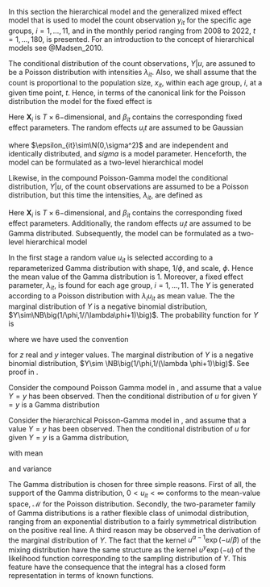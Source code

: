 \chapter{Methods}

\section{Hierarchical models}

In this section the hierarchical model and the generalized mixed effect model that is used to model the count observation $y_{it}$ for the specific age groups, $i=1,\dots,11$, and in the monthly period ranging from 2008 to 2022, $t=1,\dots,180$, is presented. For an introduction to the concept of hierarchical models see @Madsen_2010.

\subsection{Hierachical Poisson Normal model}

The conditional distribution of the count observations, $Y|u$, are assuned to be a Poisson distribution with intensities $\lambda_{it}$. Also, we shall assume that the count is proportional to the population size, $x_{it}$, within each age group, $i$, at a given time point, $t$. Hence, in terms of the canonical link for the Poisson distribution the model for the fixed effect is

\begin{equation}
  \log(\lambda_{it}) =\mathbf{X}_i^T \beta_{it} + \log(x_{it})
\end{equation}

Here $\mathbf{X}_i$ is $T\times6\mathrm{-dimensional}$, and $\beta_{it}$ contains the corresponding fixed effect parameters. The random effects $u_it$ are assumed to be Gaussian

\begin{equation}
  u_{it}=\epsilon_{it}
\end{equation}

where $\epsilon_{it}\sim\N(0,\sigma^2)$ and are independent and identically distributed, and $sigma$ is a model parameter. Henceforth, the model can be formulated as a two-level hierarchical model

\begin{subequations} \label{eq:PoisN}
  \begin{alignat}{2}
    Y_{it}|u_{it} &\sim \Pois \big( \lambda_{it} \exp(u_{it}) \big) \label{eq:pois_n0} \\ 
    u_{it} &\sim \N(0,\sigma^2) \label{eq:pois_n1}
  \end{alignat}
\end{subequations}



\subsection{Hierarchical Poisson Gamma model}

Likewise, in the compound Poisson-Gamma model the conditional distribution, $Y|u$, of the count observations are assumed to be a Poisson distribution, but this time the intensities, $\lambda_{it}$, are defined as

\begin{equation}
  \log(\lambda_{it}=\mathbf{X}_i^T \beta_{it}+\log(x_{it}))
\end{equation}

Here $\mathbf{X}_i$ is $T\times6\mathrm{-dimensional}$, and $\beta_{it}$ contains the corresponding fixed effect parameters. Additionally, the random effects $u_it$ are assumed to be Gamma distributed. Subsequently, the model can be formulated as a two-level hierarchical model

\begin{subequations} \label{eq:PoisGam}
  \begin{alignat}{2}
    Y_{it}|u_{it} &\sim \Pois (\lambda_{i} u_{it}) \label{eq:pois_g0} \\ 
    u_{it} &\sim \G(1/\phi,\phi) \label{eq:pois_g1}
  \end{alignat}
\end{subequations}



In the first stage a random value $u_{it}$ is selected according to a reparameterized Gamma distribution with shape, $1/\phi$, and scale, $\phi$. Hence the mean value of the Gamma distribution is $1$. Moreover, a fixed effect parameter, $\lambda_{it}$, is found for each age group, $i=1,\dots,11$. The $Y$ is generated according to a Poisson distribution with $\lambda_iu_{it}$ as mean value. The the marginal distribution of $Y$ is a negative binomial distribution, $Y\sim\NB\big(1/\phi,1//\lambda\phi+1)\big)$. The probability function for $Y$ is 

\begin{equation} \label{eq:pdfMix}
  \begin{aligned}
    P[Y=y_i]&=g_{Y}(y;\lambda, \phi) \\
    &=\frac{\lambda^{y}}{y!\Gamma(1/\phi)\phi^{1/\phi}}\frac{\phi^{y+1/\phi}\Gamma(y+1/\phi)}{(\lambda \phi + 1)^{y+1/\phi}} \\
    &=\frac{\Gamma(y+1/\phi)}{\Gamma(1/\phi)y!}\frac{1}{(\lambda\phi+1)^{1/\phi}}\bigg(\frac{\lambda\phi}{\lambda\phi+1}\bigg)^{y} \\
    &=\begin{pmatrix} y+1/\phi-1 \\ y \end{pmatrix} \frac{1}{(\lambda\phi+1)^{1/\phi}}\bigg(\frac{\lambda\phi}{\lambda\phi+1}\bigg)^{y} \ , \ for \ y = 0, 1, 2, \dots
  \end{aligned}
\end{equation}

where we have used the convention

\begin{equation}
  \begin{pmatrix} z\\y \end{pmatrix} = \frac{\Gamma(z+1)}{\Gamma(z+1-y)y!}
\end{equation}

for $z$ real and $y$ integer values. The marginal distribution of $Y$ is a negative binomial distribution, $Y\sim \NB\big(1/\phi,1/(\lambda \phi+1)\big)$. See proof in \ref{probabilityFunctionY}.



\subsubsection{Inference on individual groups}

Consider the compound Poisson Gamma model in \eqref{eq:PoisGam}, and assume that a value $Y=y$ has been observed. Then the conditional distribution of $u$ for given $Y=y$ is a Gamma distribution

Consider the hierarchical Poisson-Gamma model in \eqref{eq:PoisGam}, and assume that a value $Y=y$ has been observed. Then the conditional distribution of $u$ for given $Y=y$ is a Gamma distribution,

\begin{equation}
  u|Y=y\sim \G\big(y+1/\phi,\phi/(\lambda \phi+1)\big)
\end{equation}

with mean

\begin{equation}
  \E[u|Y=y]=\frac{y\phi+1}{\lambda\phi+1}
\end{equation}

and variance

\begin{equation}
  \V[u|Y=y]=\frac{(y \phi^2+\phi)}{(\lambda \phi + 1)^2}
\end{equation}

\subsubsection{Why do we choose the Gamma distribution to represent the variation between days?}

The Gamma distribution is chosen for three simple reasons. First of all, the support of the Gamma distribution, $0<u_{it}<\infty$ conforms to the mean-value space, $\mathcal{M}$ for the Poisson distribution. Secondly, the two-parameter family of Gamma distributions is a rather flexible class of unimodal distribution, ranging from an exponential distribution to a fairly symmetrical distribution on the positive real line. A third reason may be observed in the derivation of the marginal distribution of $Y$. The fact that the kernel $u^{\alpha-1}\exp(-u/\beta)$ of the mixing distribution have the same structure as the kernel $u^y\exp(-u)$ of the likelihood function corresponding to the sampling distribution of $Y$. This feature have the consequence that the integral has a closed form representation in terms of known functions.

\subsection{Parameter estimation}


\cleardoublepage